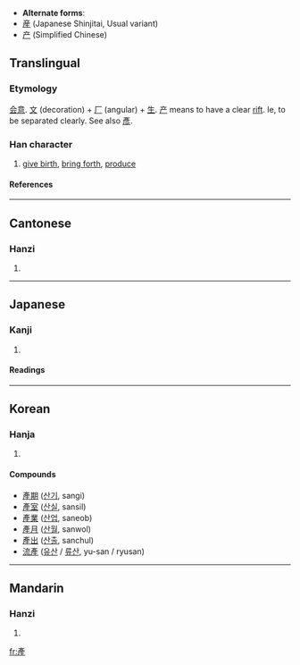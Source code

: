 * '''Alternate forms''':
* [[産]] (Japanese Shinjitai, Usual variant)
* [[产]] (Simplified Chinese)

==Translingual==
===Etymology===
[[会意]]. [[文]] (decoration) + [[厂]] (angular) + [[生]]. [[产]] means to have a clear [[rift]]. Ie, to be separated clearly. See also [[彥]].
===Han character===
{{Han char|rn=100|rad=生|as=06|sn=11|four=0021<sub>4</sub>|canj=卜大一竹一 (YKMHM)}}
# [[give birth]], [[bring forth]], [[produce]]
====References====
{{Han ref|kx=0755.090|dkj=21684|dj=1165.080|hdz=42577.151|uh=7522|ud=29986|bh=B2A3|bd=45731}}

----
==Cantonese==
===Hanzi===
{{yue-hanzi|jyut=|y=chaan2}}
# {{defn|Cantonese}}

----
==Japanese==
===Kanji===
{{ja-kanji|grade=|rs=生06}}
# {{defn|Japanese}} 
====Readings====
{{ja-readings|on=[[さん]] (san)|kun=[[うまれる]] (umareru), [[うぶ]] (ubu), [[うむ]] (umu)}}

----
==Korean==
===Hanja===
{{ko-hanja|hangeul=[[산]]|eumhun=|rv=san|mr=san|y=san}}
# {{defn|Korean}}


====Compounds====
*[[產期]] ([[산기]], sangi)
*[[產室]] ([[산실]], sansil)
*[[產業]] ([[산업]], saneob)
*[[產月]] ([[산월]], sanwol)
*[[產出]] ([[산출]], sanchul)
*[[流產]] ([[유산]] / [[류산]], yu-san / ryusan)<!-- my en-ko dictionary uses the 產 variant -->

----
==Mandarin==
===Hanzi===
{{cmn-hanzi|sim=产|pin=[[chǎn]] (chan3), [[pǔ]] (pu3), [[pù]] (pu4)|wg=ch'an<sup>3</sup>, p'u<sup>3</sup>, p'u<sup>4</sup>}}
# {{defn|Mandarin}}

[[fr:產]]